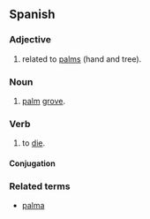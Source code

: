 ==Spanish==

===Adjective===
{{es-adj|pl=palmares}}

# related to [[palm|palms]] (hand and tree).

===Noun===
{{es-noun-m}}

# [[palm]] [[grove]].

===Verb===
{{infl|es|verb}}

# {{context|colloquial|lang=Spanish}} to [[die]].

====Conjugation====
{{es-conj-ar|palm}}

===Related terms===
*[[palma]]